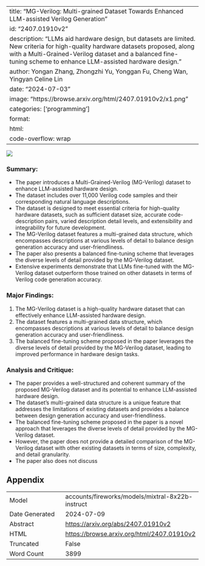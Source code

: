 
---
title: "MG-Verilog: Multi-grained Dataset Towards Enhanced LLM-assisted Verilog Generation"
id: "2407.01910v2"
description: "LLMs aid hardware design, but datasets are limited. New criteria for high-quality hardware datasets proposed, along with a Multi-Grained-Verilog dataset and a balanced fine-tuning scheme to enhance LLM-assisted hardware design."
author: Yongan Zhang, Zhongzhi Yu, Yonggan Fu, Cheng Wan, Yingyan Celine Lin
date: "2024-07-03"
image: "https://browse.arxiv.org/html/2407.01910v2/x1.png"
categories: ['programming']
format:
  html:
    code-overflow: wrap
---

![](https://browse.arxiv.org/html/2407.01910v2/x1.png)

### Summary:

- The paper introduces a Multi-Grained-Verilog (MG-Verilog) dataset to enhance LLM-assisted hardware design.
- The dataset includes over 11,000 Verilog code samples and their corresponding natural language descriptions.
- The dataset is designed to meet essential criteria for high-quality hardware datasets, such as sufficient dataset size, accurate code-description pairs, varied description detail levels, and extensibility and integrability for future development.
- The MG-Verilog dataset features a multi-grained data structure, which encompasses descriptions at various levels of detail to balance design generation accuracy and user-friendliness.
- The paper also presents a balanced fine-tuning scheme that leverages the diverse levels of detail provided by the MG-Verilog dataset.
- Extensive experiments demonstrate that LLMs fine-tuned with the MG-Verilog dataset outperform those trained on other datasets in terms of Verilog code generation accuracy.

### Major Findings:

1. The MG-Verilog dataset is a high-quality hardware dataset that can effectively enhance LLM-assisted hardware design.
2. The dataset features a multi-grained data structure, which encompasses descriptions at various levels of detail to balance design generation accuracy and user-friendliness.
3. The balanced fine-tuning scheme proposed in the paper leverages the diverse levels of detail provided by the MG-Verilog dataset, leading to improved performance in hardware design tasks.

### Analysis and Critique:

- The paper provides a well-structured and coherent summary of the proposed MG-Verilog dataset and its potential to enhance LLM-assisted hardware design.
- The dataset's multi-grained data structure is a unique feature that addresses the limitations of existing datasets and provides a balance between design generation accuracy and user-friendliness.
- The balanced fine-tuning scheme proposed in the paper is a novel approach that leverages the diverse levels of detail provided by the MG-Verilog dataset.
- However, the paper does not provide a detailed comparison of the MG-Verilog dataset with other existing datasets in terms of size, complexity, and detail granularity.
- The paper also does not discuss

## Appendix

|          |          |
|----------|----------|
| Model     | accounts/fireworks/models/mixtral-8x22b-instruct       |
| Date Generated     | 2024-07-09       |
| Abstract | [https://arxiv.org/abs/2407.01910v2](https://arxiv.org/abs/2407.01910v2)        |
| HTML     | [https://browse.arxiv.org/html/2407.01910v2](https://browse.arxiv.org/html/2407.01910v2)       |
| Truncated       | False       |
| Word Count       | 3899       |